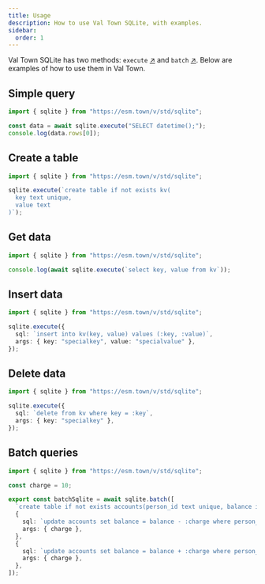 ```yaml
---
title: Usage
description: How to use Val Town SQLite, with examples.
sidebar:
  order: 1
---
```


Val Town SQLite has two methods: `execute` [↗](https://docs.turso.tech/libsql/client-access/javascript-typescript-sdk#execute-a-single-statement) and `batch` [↗](https://docs.turso.tech/libsql/client-access/javascript-typescript-sdk#batches-and-interactive-transactions). Below are examples of how to use them in Val Town.

## Simple query

```ts val
import { sqlite } from "https://esm.town/v/std/sqlite";

const data = await sqlite.execute("SELECT datetime();");
console.log(data.rows[0]);
```

## Create a table

```ts val
import { sqlite } from "https://esm.town/v/std/sqlite";

sqlite.execute(`create table if not exists kv(
  key text unique, 
  value text
)`);
```

## Get data

```ts val
import { sqlite } from "https://esm.town/v/std/sqlite";

console.log(await sqlite.execute(`select key, value from kv`));
```

## Insert data

```ts val
import { sqlite } from "https://esm.town/v/std/sqlite";

sqlite.execute({
  sql: `insert into kv(key, value) values (:key, :value)`,
  args: { key: "specialkey", value: "specialvalue" },
});
```

## Delete data

```ts val
import { sqlite } from "https://esm.town/v/std/sqlite";

sqlite.execute({
  sql: `delete from kv where key = :key`,
  args: { key: "specialkey" },
});
```

## Batch queries

```ts val
import { sqlite } from "https://esm.town/v/std/sqlite";

const charge = 10;

export const batchSqlite = await sqlite.batch([
  `create table if not exists accounts(person_id text unique, balance integer)`,
  {
    sql: `update accounts set balance = balance - :charge where person_id = 'Bob'`,
    args: { charge },
  },
  {
    sql: `update accounts set balance = balance + :charge where person_id = 'Alice'`,
    args: { charge },
  },
]);
```
